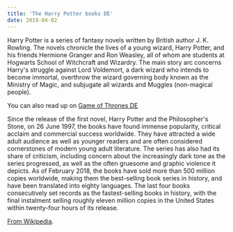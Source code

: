 ```yaml
---
title: 'The Harry Potter books DE'
date: 2019-04-02
---
```


Harry Potter is a series of fantasy novels written by British author J. K. Rowling. The novels chronicle the lives of a young wizard, Harry Potter, and his friends Hermione Granger and Ron Weasley, all of whom are students at Hogwarts School of Witchcraft and Wizardry. The main story arc concerns Harry's struggle against Lord Voldemort, a dark wizard who intends to become immortal, overthrow the wizard governing body known as the Ministry of Magic, and subjugate all wizards and Muggles (non-magical people).

You can also read up on [Game of Thrones DE](/game-of-thrones-is-awesome-de)

Since the release of the first novel, Harry Potter and the Philosopher's Stone, on 26 June 1997, the books have found immense popularity, critical acclaim and commercial success worldwide. They have attracted a wide adult audience as well as younger readers and are often considered cornerstones of modern young adult literature. The series has also had its share of criticism, including concern about the increasingly dark tone as the series progressed, as well as the often gruesome and graphic violence it depicts. As of February 2018, the books have sold more than 500 million copies worldwide, making them the best-selling book series in history, and have been translated into eighty languages. The last four books consecutively set records as the fastest-selling books in history, with the final instalment selling roughly eleven million copies in the United States within twenty-four hours of its release.

[From Wikipedia](https://en.wikipedia.org/wiki/Harry_Potter).
